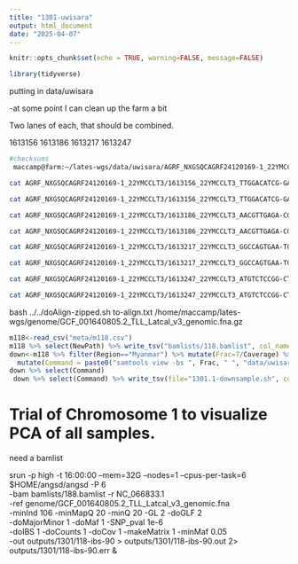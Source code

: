```yaml
---
title: "1301-uwisara"
output: html_document
date: "2025-04-07"
---
```


```r
knitr::opts_chunk$set(echo = TRUE, warning=FALSE, message=FALSE)
```

```r
library(tidyverse)
```

putting in data/uwisara

-at some point I can clean up the farm a bit

Two lanes of each, that should be combined. 

1613156
1613186
1613217
1613247

```sh
#checksums
 maccamp@farm:~/lates-wgs/data/uwisara/AGRF_NXGSQCAGRF24120169-1_22YMCCLT3$ for f in *.fastq.gz; do echo $f; md5sum $f  >> md5s.txt; done;

cat AGRF_NXGSQCAGRF24120169-1_22YMCCLT3/1613156_22YMCCLT3_TTGGACATCG-GAATCTGGTC_L007_R1.fastq.gz AGRF_NXGSQCAGRF24120169-1_22YMCCLT3/1613156_22YMCCLT3_TTGGACATCG-GAATCTGGTC_L008_R1.fastq.gz > 1613156-R1.fastq.gz

cat AGRF_NXGSQCAGRF24120169-1_22YMCCLT3/1613156_22YMCCLT3_TTGGACATCG-GAATCTGGTC_L007_R2.fastq.gz AGRF_NXGSQCAGRF24120169-1_22YMCCLT3/1613156_22YMCCLT3_TTGGACATCG-GAATCTGGTC_L008_R2.fastq.gz > 1613156-R2.fastq.gz

cat AGRF_NXGSQCAGRF24120169-1_22YMCCLT3/1613186_22YMCCLT3_AACGTTGAGA-CGGTCGGTAA_L007_R1.fastq.gz AGRF_NXGSQCAGRF24120169-1_22YMCCLT3/1613186_22YMCCLT3_AACGTTGAGA-CGGTCGGTAA_L008_R1.fastq.gz > 1613186-fastq.gz

cat AGRF_NXGSQCAGRF24120169-1_22YMCCLT3/1613186_22YMCCLT3_AACGTTGAGA-CGGTCGGTAA_L007_R2.fastq.gz AGRF_NXGSQCAGRF24120169-1_22YMCCLT3/1613186_22YMCCLT3_AACGTTGAGA-CGGTCGGTAA_L008_R2.fastq.gz > 1613186-R2.fastq.gz

cat AGRF_NXGSQCAGRF24120169-1_22YMCCLT3/1613217_22YMCCLT3_GGCCAGTGAA-TCTGCTAATG_L007_R1.fastq.gz AGRF_NXGSQCAGRF24120169-1_22YMCCLT3/1613217_22YMCCLT3_GGCCAGTGAA-TCTGCTAATG_L008_R1.fastq.gz > 1613217-R1.fastq.gz

cat AGRF_NXGSQCAGRF24120169-1_22YMCCLT3/1613217_22YMCCLT3_GGCCAGTGAA-TCTGCTAATG_L007_R2.fastq.gz AGRF_NXGSQCAGRF24120169-1_22YMCCLT3/1613217_22YMCCLT3_GGCCAGTGAA-TCTGCTAATG_L008_R2.fastq.gz > 1613217-R2.fastq.gz

cat AGRF_NXGSQCAGRF24120169-1_22YMCCLT3/1613247_22YMCCLT3_ATGTCTCCGG-CTCTTATTCG_L007_R1.fastq.gz AGRF_NXGSQCAGRF24120169-1_22YMCCLT3/1613247_22YMCCLT3_ATGTCTCCGG-CTCTTATTCG_L008_R1.fastq.gz > 1613247-R1.fastq.gz

cat AGRF_NXGSQCAGRF24120169-1_22YMCCLT3/1613247_22YMCCLT3_ATGTCTCCGG-CTCTTATTCG_L007_R2.fastq.gz AGRF_NXGSQCAGRF24120169-1_22YMCCLT3/1613247_22YMCCLT3_ATGTCTCCGG-CTCTTATTCG_L008_R2.fastq.gz > 1613247-R2.fastq.gz

```

bash ../../doAlign-zipped.sh to-align.txt /home/maccamp/lates-wgs/genome/GCF_001640805.2_TLL_Latcal_v3_genomic.fna.gz

```r
m118<-read_csv("meta/m118.csv")
m118 %>% select(NewPath) %>% write_tsv("bamlists/118.bamlist", col_names = FALSE)
down<-m118 %>% filter(Region=="Myanmar") %>% mutate(Frac=7/Coverage) %>%
  mutate(Command = paste0("samtools view -bs ", Frac, " ", "data/uwisara/",Run,".sort.flt.bam", " > ",   "/home/maccamp/lates-wgs/data/downsample/", Run, ".reduced.bam ;"," samtools index ", "/home/maccamp/lates-wgs/data/downsample/", Run, ".reduced.bam ;")) 
down %>% select(Command)
 down %>% select(Command) %>% write_tsv(file="1301.1-downsample.sh", col_names = FALSE)
```

# Trial of Chromosome 1 to visualize PCA of all samples.

need a bamlist

srun -p high -t 16:00:00 --mem=32G --nodes=1 --cpus-per-task=6  $HOME/angsd/angsd -P 6  \
-bam bamlists/188.bamlist -r NC_066833.1 \
-ref  genome/GCF_001640805.2_TLL_Latcal_v3_genomic.fna \
-minInd 106 -minMapQ 20 -minQ 20 -GL 2 -doGLF 2 \
-doMajorMinor 1 -doMaf 1 -SNP_pval 1e-6 \
-doIBS 1 -doCounts 1 -doCov 1 -makeMatrix 1 -minMaf 0.05 \
-out outputs/1301/118-ibs-90 > outputs/1301/118-ibs-90.out 2> outputs/1301/118-ibs-90.err &

